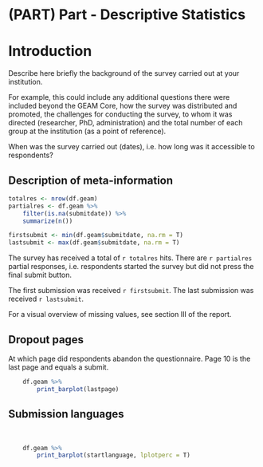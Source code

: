 # (PART) Part - Descriptive Statistics {-}


# Introduction

Describe here briefly the background of the survey carried out at your institution. 

For example, this could include any additional questions there were included beyond the GEAM Core, how the survey was distributed and promoted, the challenges for conducting the survey, to whom it was directed (researcher, PhD, administration) and the total number of each group at the institution (as a point of reference).

When was the survey carried out (dates), i.e. how long was it accessible to respondents? 


## Description of meta-information

```r

totalres <- nrow(df.geam)
partialres <- df.geam %>% 
    filter(is.na(submitdate)) %>% 
    summarize(n())

firstsubmit <- min(df.geam$submitdate, na.rm = T)
lastsubmit <- max(df.geam$submitdate, na.rm = T)

```


The survey has received a total of `r totalres` hits. There are `r partialres` partial responses, i.e. respondents started the survey but did not press the final submit button. 

The first submission was received `r firstsubmit`. The last submission was received `r lastsubmit`. 

For a visual overview of missing values, see section III of the report. 


\newpage  


## Dropout pages 

At which page did respondents abandon the questionnaire. Page 10 is the last page and equals a submit. 


```r
    
    df.geam %>% 
        print_barplot(lastpage)

```


\newpage


## Submission languages
<p>&nbsp;</p>


```r
    df.geam %>% 
        print_barplot(startlanguage, lplotperc = T)
```


\newpage
    
    


